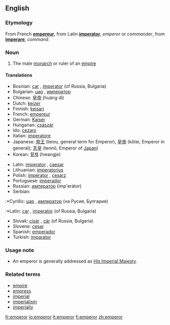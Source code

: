 ==English==

===Etymology===
From French '''[[empereur]]''', from Latin '''[[imperator]]''', ''emperor'' or ''commander'', from '''[[imperare]]''', ''command''.

===Noun===
{{en-noun-reg}}

#The male [[monarch]] or ruler of an [[empire]]

====Translations====
{{top}}
*Bosnian: [[car]] {{m}}, [[imperator]] {{m}} (of Russia, Bulgaria)
*Bulgarian: [[цар]] {{m}}, [[император]] {{m}}
*Chinese: [[皇帝]] (huáng dì)
*Dutch: [[keizer]] {{m}}
*Finnish: [[keisari]]
*French: [[empereur]] {{m}}
*German: [[Kaiser]] {{m}}
*Hungarian: [[császár]]
*Ido: [[cezaro]]
*Italian: [[imperatore]] {{m}}
*Japanese: [[帝王]] (teiou, general term for Emperor), [[皇帝]] (kōtei, Emperor in general); [[天皇]] (tennō, Emperor of [[Japan]])
*Korean: [[황제]] (hwangje)
{{mid}}
*Latin: [[imperator]] {{m}}, [[caesar]] {{m}}
*Lithuanian: [[imperatorius]] {{m}}
*Polish: [[imperator]] {{m}}, [[cesarz]] {{m}}
*Portuguese: [[imperador]] {{m}}
*Russian: [[император]] (imp'erátor) {{m}}
*Serbian:
:*Cyrillic: [[цар]] {{m}}, [[император]] {{m}} (на Русия, Булгария)
:*Latin: [[car]] {{m}}, [[imperator]] {{m}} (of Russia, Bulgaria)
*Slovak: [[cisár]] {{m}}, [[cár]] {{m}} (of Russia, Bulgaria)
*Slovene: [[cesar]] {{m}}
*Spanish: [[emperador]] {{m}}
*Turkish: [[imparator]]
{{bottom}}

===Usage note===
*An emperor is generally addressed as [[His Imperial Majesty]].

===Related terms===
*[[empire]]
*[[empress]]
*[[imperial]]
*[[imperialism]]
*[[imperially]]

[[fr:emperor]]
[[io:emperor]]
[[it:emperor]]
[[fi:emperor]]
[[zh:emperor]]